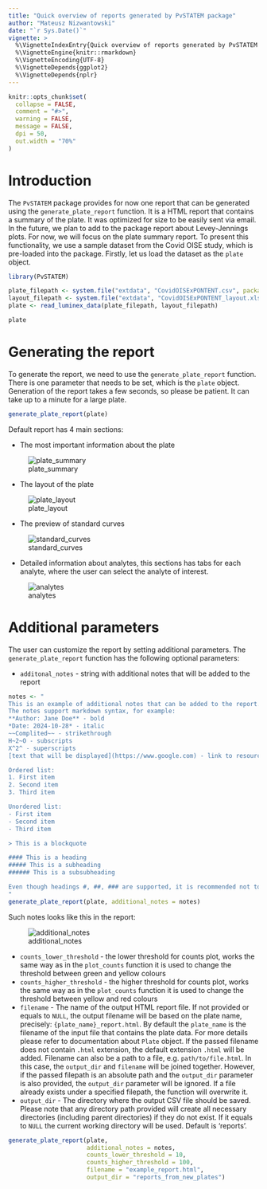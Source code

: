 ```yaml
---
title: "Quick overview of reports generated by PvSTATEM package"
author: "Mateusz Nizwantowski"
date: "`r Sys.Date()`"
vignette: >
  %\VignetteIndexEntry{Quick overview of reports generated by PvSTATEM package}
  %\VignetteEngine{knitr::rmarkdown}
  %\VignetteEncoding{UTF-8}
  %\VignetteDepends{ggplot2}
  %\VignetteDepends{nplr}
---
```


```r
knitr::opts_chunk$set(
  collapse = FALSE,
  comment = "#>",
  warning = FALSE,
  message = FALSE,
  dpi = 50,
  out.width = "70%"
)
```

# Introduction

The `PvSTATEM` package provides for now one report that can be generated using the `generate_plate_report` function. 
It is a HTML report that contains a summary of the plate. It was optimized for size to be easily sent via email. 
In the future, we plan to add to the package report about Levey-Jennings plots. For now, we will focus on the plate summary report. 
To present this functionality, we use a sample dataset from the Covid OISE study, which is pre-loaded into the package. 
Firstly, let us load the dataset as the `plate` object.

```r
library(PvSTATEM)

plate_filepath <- system.file("extdata", "CovidOISExPONTENT.csv", package = "PvSTATEM", mustWork = TRUE)
layout_filepath <- system.file("extdata", "CovidOISExPONTENT_layout.xlsx", package = "PvSTATEM", mustWork = TRUE)
plate <- read_luminex_data(plate_filepath, layout_filepath)

plate
```

# Generating the report

To generate the report, we need to use the `generate_plate_report` function. There is one parameter that needs to be set, which is the `plate` object.
Generation of the report takes a few seconds, so please be patient. It can take up to a minute for a large plate.

```r
generate_plate_report(plate)
```

Default report has 4 main sections:

- The most important information about the plate

![plate_summary](img/plate_summary.png)

- The layout of the plate

![plate_layout](img/plate_layout.png)

- The preview of standard curves

![standard_curves](img/thumbnails.png)

- Detailed information about analytes, this sections has tabs for each analyte, where the user can select the analyte of interest.

![analytes](img/analyte_details.png)

# Additional parameters

The user can customize the report by setting additional parameters. 
The `generate_plate_report` function has the following optional parameters:

- `additonal_notes` - string with additional notes that will be added to the report

```r
notes <- "
This is an example of additional notes that can be added to the report.
The notes support markdown syntax, for example:
**Author: Jane Doe** - bold
*Date: 2024-10-28* - italic
~~Complited~~ - strikethrough
H~2~O - subscripts
X^2^ - superscripts
[text that will be displayed](https://www.google.com) - link to resource

Ordered list:
1. First item
2. Second item
3. Third item

Unordered list:
- First item
- Second item
- Third item

> This is a blockquote 

#### This is a heading
##### This is a subheading
###### This is a subsubheading

Even though headings #, ##, ### are supported, it is recommended not to use them, as the report has its own structure, that is build around ### headings.
"
generate_plate_report(plate, additional_notes = notes)
```

Such notes looks like this in the report:

![additional_notes](img/additional_notes.png)


- `counts_lower_threshold` - the lower threshold for counts plot, works the same way as in the `plot_counts` function
it is used to change the threshold between green and yellow colours
- `counts_higher_threshold` - the higher threshold for counts plot, works the same way as in the `plot_counts` function
it is used to change the threshold between yellow and red colours
- `filename` - The name of the output HTML report file. If not provided or equals to `NULL`, 
the output filename will be based on the plate name, precisely: `{plate_name}_report.html`.
 By default the `plate_name` is the filename of the input file that contains the plate data.
 For more details please refer to documentation about `Plate` object. If the passed filename does not contain `.html` extension, the default extension `.html` will be added.
 Filename can also be a path to a file, e.g. `path/to/file.html`. In this case, the `output_dir` and `filename` will be joined together.
 However, if the passed filepath is an absolute path and the `output_dir` parameter is also provided, the `output_dir` parameter will be ignored.
 If a file already exists under a specified filepath, the function will overwrite it.
- `output_dir` - The directory where the output CSV file should be saved. Please note that any directory path provided will create all necessary directories (including parent directories) if they do not exist.
 If it equals to `NULL` the current working directory will be used. Default is 'reports'.

```r
generate_plate_report(plate, 
                      additional_notes = notes,
                      counts_lower_threshold = 10,
                      counts_higher_threshold = 100,
                      filename = "example_report.html",
                      output_dir = "reports_from_new_plates")
```

